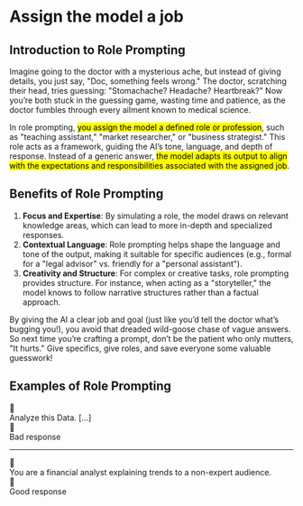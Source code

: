 # Assign the model a job

## Introduction to Role Prompting

Imagine going to the doctor with a mysterious ache, but instead of giving details, you just say, "Doc, something feels wrong." The doctor, scratching their head, tries guessing: "Stomachache? Headache? Heartbreak?" Now you’re both stuck in the guessing game, wasting time and patience, as the doctor fumbles through every ailment known to medical science.

In role prompting, <mark>you assign the model a defined role or profession</mark>, such as "teaching assistant," "market researcher," or "business strategist." This role acts as a framework, guiding the AI’s tone, language, and depth of response. Instead of a generic answer, <mark>the model adapts its output to align with the expectations and responsibilities associated with the assigned job</mark>.

## Benefits of Role Prompting

1. **Focus and Expertise**: By simulating a role, the model draws on relevant knowledge areas, which can lead to more in-depth and specialized responses.
2. **Contextual Language**: Role prompting helps shape the language and tone of the output, making it suitable for specific audiences (e.g., formal for a "legal advisor" vs. friendly for a "personal assistant").
3. **Creativity and Structure**: For complex or creative tasks, role prompting provides structure. For instance, when acting as a "storyteller," the model knows to follow narrative structures rather than a factual approach.

By giving the AI a clear job and goal (just like you’d tell the doctor what’s bugging you!), you avoid that dreaded wild-goose chase of vague answers. So next time you’re crafting a prompt, don’t be the patient who only mutters, "It hurts." Give specifics, give roles, and save everyone some valuable guesswork!

## Examples of Role Prompting

<div class="chat-container">
  <div class="message user">
    <div class="message-avatar">🙋</div>
    <div class="message-bubble">Analyze this Data. […]</div>
  </div>
  <div class="message assistant">
    <div class="message-avatar">🤖</div>
    <div class="message-bubble">Bad response</div>
  </div>
</div>

---

<div class="chat-container">
  <div class="message user">
    <div class="message-avatar">🙋</div>
    <div class="message-bubble">
      You are a financial analyst explaining trends to a non-expert audience.
    </div>
  </div>
  <div class="message assistant">
    <div class="message-avatar">🤖</div>
    <div class="message-bubble">Good response</div>
  </div>
</div>

